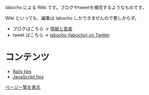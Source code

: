 labocho による Wiki です。ブログやtweetを補完するようなものです。

Wiki といっても、編集は labocho しかできませんので悪しからず。

* ブログはこちら → [http://penguinlab.jp/blog 情報と音楽]
* tweet はこちら → [http://twitter.com/ labocho (labocho) on Twitter]

= コンテンツ =
* [[Rails tips]]
* [[JavaScript tips]]
[[特別:ページ一覧|ページ一覧を表示]]